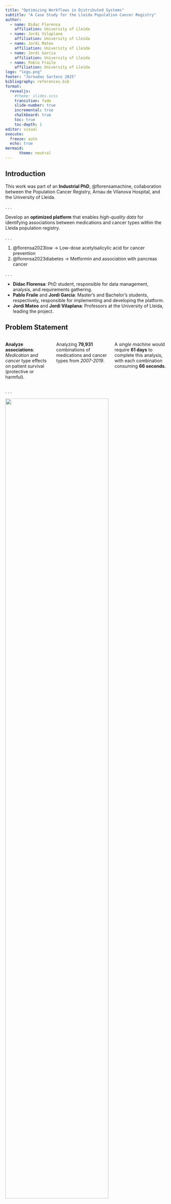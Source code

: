 ```yaml
---
title: "Optimizing Workflows in Distributed Systems"
subtitle: "A Case Study for the Lleida Population Cancer Registry" 
author:
  - name: Didac Florensa
    affiliation: University of Lleida
  - name: Jordi Vilaplana
    affiliation: University of Lleida
  - name: Jordi Mateo
    affiliation: University of Lleida
  - name: Jordi Garcia
    affiliation: University of Lleida
  - name: Pablo Fraile
    affiliation: University of Lleida
logo: "logo.png"
footer: "Jornadas Sarteco 2025"
bibliography: references.bib
format: 
  revealjs:
    #theme: slides.scss
    transition: fade
    slide-number: true
    incremental: true 
    chalkboard: true
    toc: true
    toc-depth: 1
editor: visual
execute:
  freeze: auto
  echo: true
mermaid:
      theme: neutral
---
```


## {background-image=figures/dcg.jpeg footer=false}

## Introduction {.smaller}

::: {.callout-tip title="Context"}
This work was part of an **Industrial PhD**, @florensamachine, collaboration between the Population Cancer Registry, Arnau de Vilanova Hospital, and the University of Lleida.
:::

. . .

::: {.callout-warning title="Purpose"}
Develop an **optimized platform** that enables *high-quality data* for identifying associations between medications and cancer types within the Lleida population registry.
:::

. . .

::: {.callout-note title="Publications Related"}

1. @florensa2023low -> Low-dose acetylsalicylic acid for cancer prevention
2. @florensa2023diabetes -> Metformin and association with pancreas cancer
:::

. . .

::: {.callout-important title="Team"}
- **Dídac Florensa**: PhD student, responsible for data management, analysis, and requirements gathering.
- **Pablo Fraile** and **Jordi Garcia**: Master's and Bachelor's students, respectively, responsible for implementing and developing the platform.
- **Jordi Mateo** and **Jordi Vilaplana**: Professors at the University of Lleida, leading the project.
:::

## Problem Statement {.smaller}

::: columns
::: {.column width="30%" .fragment}

::: {.callout-tip title="Goal"}
**Analyze associations**: *Medication* and *cancer* type effects on patient survival (protective or harmful).
:::

:::
::: {.column width="35%" .fragment}

::: {.callout-warning title="Challenge"}
Analyzing **79,931** combinations of medications and cancer types from *2007-2019*.
:::

:::
::: {.column width="35%" .fragment}

::: {.callout-important title="Inital Approach"}
A *single machine* would require **61 days** to complete this analysis, with each combination consuming **66 seconds**.
:::

:::
:::

. . .

![](figures/original.png){width=80%}


## Profiling {.smaller}

::: columns

::: {.column width="35%" .fragment}
::: {.callout-tip title="Goal"}
- Identify **bottlenecks**
- Identify **inefficiencies**
- Propose **optimizations**
:::
:::
  
::: {.column width="40%" .fragment}
::: {.callout-important title="Findings"}
- Data not retrieved in a **single** query  
- **Join-like**  applied on a *non-relational DB*  
- Queries misaligned with schema structure  
:::
:::
  
::: {.column width="25%" .fragment}
::: {.callout-note title="Proposals"}
- Schema redesign based on **query** access patterns.
:::

:::
:::

. . .

::: columns

::: {.column width="33%"}
#### Yearly Schema 
```.json
{
  "expositions": {
    "2017": {
      "J01FA09": 100,
      "J01FA10": 200
    },
    "2018": {
      "J01FA09": 150,
      "J01FA10": 250
    },..
  }
}
```
:::

::: {.column width="33%"}
#### ATC Code Schema

```.json
{
  "expositions": {
    "J01FA09": {
      "2017": 100,
      "2018": 150
    },
    "J01FA10": {
      "2017": 200,
      "2018": 250
    },...
  }
}
```
:::

::: {.column width="33%"}
#### Flattened Schema

```.json
{
  "expositions": [
    { "atc": "J01FA09", 
      "year": 2017, 
      "dose": 100 },
    { "atc": "J01FA09", 
      "year": 2018, 
      "dose": 150 },
    ...
  ]
}
```
:::

:::

## Data schema impact {.smaller}

::: columns
::: {.column width="50%" .fragment}

![](figures/db_sizes.png)

:::
::: {.column width="50%" .fragment}

![](figures/query_time.png)

:::
:::

. . .

::: {.callout-tip title="Observation"}
Proposed solutions **reduce query time** (at the cost of disk space for indexes). However, *deserialization time* **increases** across all proposals.
:::

. . .

::: {.callout-important title="Next Steps"}
How can we simultaneously minimize deserialization time and reduce query execution?
:::

## Deserialization {.smaller}

::: columns
::: {.column width="40%" .fragment}

::: {.callout-important title="Findings"}
- PyMongo returns Python dictionaries → slow for large result sets  
- PyMongoArrow improves typing, but still memory-heavy  
- Optimal performance requires **columnar layout with primitive types**
:::

::::{.callout-tip title="Solution" .fragment}
- **Solution**: split into 3 DataFrames:  
  `patients`, `expositions`, `cancers`
:::

:::
::: {.column width="60%" .fragment}

![](figures/split_df.png)

:::
:::

## Memory Optimization {.smaller}

::: {.callout-important title="Findings" .fragment}
- Most patient features are **invariant** across combinations (*age, BMI, diabetes*…)  
- Sorting the data and downcasting types can significantly reduce memory space.
:::

::: {.callout-note title="Proposal" .fragment}
- Precompute static features. 
- Load data once into memory.
- Save shared data in **Apache Parquet**.
- Minimize queries to the database.  
:::


## Upgrade {.smaller}

::: columns
::: {.column width="35%"}

::: {.callout-tip title="Mechanism"}
0. Precalculate Dataframes
1. Read the Dataframes
2. **CSV** generation with features and the event column
3. **CSV** reading and data preprocessing
4. **COXPH** analysis (using a file as stdout)
5. Read and parse the results
6. Save structured results for later queries
:::

::: {.callout-important title="Improvements"}

- Query-driven -> Reduce time to get data.
- Precalculate shared data -> Avoid repeated queries.
- Use Parquet files -> Efficient storage and fast access.
:::

:::
::: {.column width="65%"}

![](figures/architecture-1.png)

:::
:::


## Code Optimizations^[@baziotisDiasDynamicRewriting2024] {.smaller}

::: columns
::: {.column width="70%"}

#### Non-index-aware

```.python
cancers_df[cancers_df["loc3"] == "C19"]
```

#### Index-aware

```.python
cancers_df.loc[(slice(None), "C19"), :]
```

:::
::: {.column width="30%"}

:::{.callout-note title="Results"}
- Non-index-aware: **1.86 ms**
- Index-aware: **247 μs**
:::

:::
:::

####

::: columns
::: {.column width="70%"}

#### Using `isin()`
```.python
cox_df["has_cancer"] = cox_df.index.isin(with_cancer_df.index)
```

#### Using `loc` with prefill
```.python
cox_df["has_cancer"] = False
cox_df.loc[with_cancer_df.index, "has_cancer"] = True
```

:::
::: {.column width="30%"}

:::{.callout-note title="Results"}
- Using `isin()`: **3.25 ms**
- Using `loc` with prefill: **464 μs**
:::

:::
:::

::: {.callout-tip title="Summary of Optimizations"}
The total reduction in time is around **52 ms** per combination. For 79,931 combinations, this results in a total time of **~1 hours**.
:::


## Eliminating Communications {.smaller footer=false}

::: columns
::: {.column width="33%"}

::: {.callout-important title="Problem"}
Disk I/O for inter-process communication (IPC) with R is a significant bottleneck.
:::

::: {.callout-tip title="Results"}
We reduce the processing time from **66 seconds to less than 1 second** per combination.

| Function               | Time (ms) |
|------------------------|-----------|
| `get_cox_df`           | 52        |
| `calculate_cox_analysis` | 776       |
| `parse_cox_analysis`   | 22        |
| `save_results`         | 21        |
:::


:::
::: {.column width="67%"}

![](figures/architecture-2.png){fig-align="center"}

:::
:::

## Multithreading {.smaller}

::: {.callout-tip title="Technical Insights" .fragment}

1. Processes outperform threads for CPU-bound tasks -> **Python's Global Interpreter Lock (GIL)** limits threads' performance.
2. Memory usage is higher with processes, which can lead to out-of-memory errors if too many processes are spawned.
3. Threads are more efficient for *I/O-bound tasks*, allowing for **faster startup** and **lower memory** usage.

:::


::: {.callout-important title="Hybrid Strategy" .fragment}
Since threads and processes are not mutually exclusive, we adopted a hybrid approach:

* **Threads**: Efficient for I/O and lightweight parallelism. Used with 2× CPU cores.
* **Processes**: Bypass GIL for CPU-bound tasks. Limited by available RAM.
:::

::: {.callout-note title="Resource Calibration" .fragment}
The hybrid approach allows *fine-tuned* calibration of threads and processes, adapting to the device's CPU and memory capacity. This ensures optimal throughput without exceeding hardware limits.
:::


## Task distribution {.smaller}

::: columns
::: {.column width="70%"}
![](figures/queue.png)

:::
::: {.column width="30%"}

::: {.callout-tip title="Architecture"}
- **Task independence**: Each task is a particular combination of medication and cancer type -> can be processed independently.
- **Task Queue**: Distributes tasks to worker processes (rabbitmq).
- **Worker Processes**: Can be configured to run on different machines, allowing for distributed computing.
- **Task Management**: Each worker fetches tasks from the queue, processes them, and returns results to the main process.
:::

:::
:::

## Deployment {.smaller}

:::: {.callout-tip title="Requirements" .fragment} 
- **Independent combinations** to process.
- **Scalable** and **reproducible** execution. 
:::

. . .

::: {.callout-caution title="Rationale^[@telenykComparisonKubernetesKubernetesCompatible2021]"}

| Feature               | Traditional MPI Cluster               | Kubernetes                          |
|-----------------------|---------------------------------------|-------------------------------------|
| *Resource Allocation* | Static (fixed per job)                |  Dynamic (per-task)               |
| *Scaling*             | Manual intervention required          |   Auto-scaling (HPA + Cluster)     |
| *Fault Tolerance*     | Job fails if worker crashes           |  Self-healing          |

:::


## Scalability {.smaller}


:::{.callout-tip title="Comparative Analysis"}
| Cloud      | Instance type   | Coremark | Workers | vCPUs | Tasks/s | Total time|
|:-----------|:----------------|:---------|:------|:------|:--------|:------------|
| GKE        | e2-highcpu-4    | 51937    | 1     | 4     | 1.0     | 22h 12min   |
|            |                 |          | 2     | 8     | 1.9     | 11h 41min   |
|            |                 |          | 4     | 16    | 3.6     | 06h 10min   |
|            |                 |          | 8     | 32    | 7.0     | 03h 10min   |
|            | c2d-highcpu-4   | 86953    | 4     | 16    | 17.0    | 01h 18min   |
| On-premise | opteron_6247    | 9634     | 1     | 10    | 0.4     | 2d 7h 30min |
|            |                 |          | 2     | 20    | 0.88    | 1d 1h 13min | 
|            |                 |          | 4     | 40    | 2       | 11h 6min    | 
:::

## Conclusions {.smaller}

::: {.callout-tip title="Key Optimizations"}

- **Schema Optimization**  
  Query-driven design and better deserialization.

- **Precomputation & Storage**  
  Eliminated redundant calculations and migrated from CSV to Parquet for columnar efficiency.

- **Compute Efficiency and Communication Overhead**  
  Index-aware queries and optimized pipelines.

- **Parallel Execution**  
  Hybrid threading/multiprocessing to maximize resource utilization.

- **Distributed Scaling**  
  Kubernetes-orchestrated workers with queue-based load balancing.

:::

. . .

::: {.callout-important title="Take Home Messages"}

- **61 Days → ~Hours**  
  Computational throughput improved through systematic optimization.

:::


## References {.smaller footer=false}